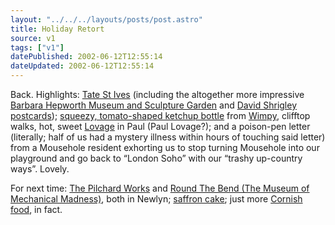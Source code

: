 ```yaml
---
layout: "../../../layouts/posts/post.astro"
title: Holiday Retort
source: v1
tags: ["v1"]
datePublished: 2002-06-12T12:55:14
dateUpdated: 2002-06-12T12:55:14
---
```


Back. Highlights: [Tate St Ives][1] (including the altogether more impressive [Barbara Hepworth Museum and Sculpture Garden][2] and [David Shrigley postcards][3]); [squeezy, tomato-shaped ketchup bottle][4] from [Wimpy][5], clifftop walks, hot, sweet [Lovage][6] in Paul (Paul Lovage?); and a poison-pen letter (literally; half of us had a mystery illness within hours of touching said letter) from a Mousehole resident exhorting us to stop turning Mousehole into our playground and go back to &#8220;London Soho&#8221; with our &#8220;trashy up-country ways&#8221;. Lovely.

For next time: [The Pilchard Works][7] and [Round The Bend (The Museum of Mechanical Madness)][8], both in Newlyn; [saffron cake][9]; just more [Cornish food][10], in fact.

[1]: http://www.tate.org.uk/stives/ "Tate St Ives"
[2]: http://www.tate.org.uk/stives/hepworth.htm "Barbara Hepworth Museum and Sculpture Garden"
[3]: http://www.redstonepress.co.uk/terence/evilthoughts/index.htm "David Shrigley: Evil Thoughts"
[4]: /images/notes/holiday-retort.jpg "Image of a squeezy, tomato-shaped Wimpy ketchup bottle"
[5]: http://www.wimpyburger.co.uk/ "Wimpy Burgers UK, childhood-stylee"
[6]: http://www.recipesource.com/side-dishes/beverages/alcohol/01/rec0196.html
[7]: http://www.cata.co.uk/cata-guest/pilchard-works/pilchard-works.htm "The Pilchard Works, Newlyn"
[8]: http://www.golowan.com/rtb_1.htm "The Museum of Mechanical Madness, Newlyn"
[9]: http://www.greenchronicle.com/connies_cornish_kitchen/saffron_cake_recipe.htm "Saffron Cake recipe"
[10]: http://www.greenchronicle.com/connies_cornish_kitchen.htm "Cornish recipies"
